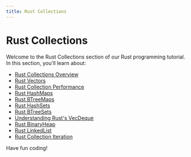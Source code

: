 ```yaml
---
title: Rust Collections
---
```


# Rust Collections

Welcome to the Rust Collections section of our Rust programming tutorial. In this section, you'll learn about:

- [Rust Collections Overview](./0-rust-collections-overview.mdx)
- [Rust Vectors](./1-rust-vectors.mdx)
- [Rust Collection Performance](./10-rust-collection-performance.mdx)
- [Rust HashMaps](./2-rust-hashmaps.mdx)
- [Rust BTreeMaps](./3-rust-btreemaps.mdx)
- [Rust HashSets](./4-rust-hashsets.mdx)
- [Rust BTreeSets](./5-rust-btreesets.mdx)
- [Understanding Rust's VecDeque](./6-rust-vecdeque.mdx)
- [Rust BinaryHeap](./7-rust-binaryheap.mdx)
- [Rust LinkedList](./8-rust-linkedlist.mdx)
- [Rust Collection Iteration](./9-rust-collection-iteration.mdx)

Have fun coding!